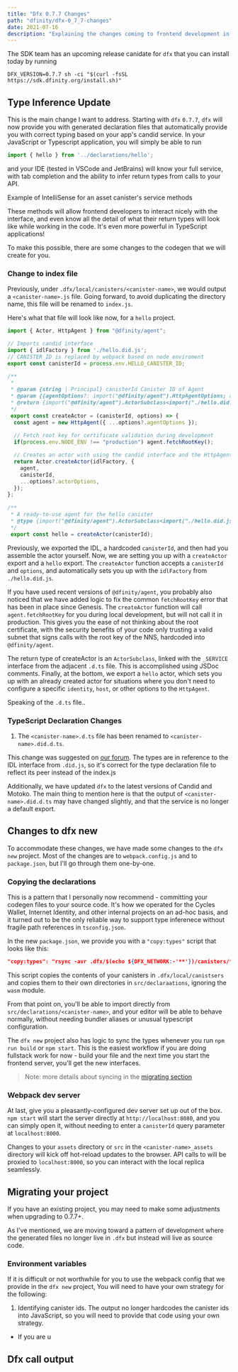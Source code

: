 ```yaml
---
title: "Dfx 0.7.7 Changes"
path: "dfinity/dfx-0_7_7-changes"
date: 2021-07-16
description: "Explaining the changes coming to frontend development in dfx 0.7.7"
---
```



The SDK team has an upcoming release canidate for `dfx` that you can install today by running 

```shell
DFX_VERSION=0.7.7 sh -ci "$(curl -fsSL https://sdk.dfinity.org/install.sh)"
```

## Type Inference Update

This is the main change I want to address. Starting with `dfx` `0.7.7`, `dfx` will now provide you with generated declaration files that automatically provide you with correct typing based on your app's candid service. In your JavaScript or Typescript application, you will simply be able to run

```js
import { hello } from '../declarations/hello';
```

and your IDE (tested in VSCode and JetBrains) will know your full service, with tab completion and the ability to infer return types from calls to your API.

<BlogImage src={typeInference}>
    Example of IntelliSense for an asset canister's service methods
</BlogImage>

These methods will allow frontend developers to interact nicely with the interface, and even know all the detail of what their return types will look like while working in the code. It's even more powerful in TypeScript applications!

To make this possible, there are some changes to the codegen that we will create for you. 

### Change to index file
Previously, under `.dfx/local/canisters/<canister-name>`, we would output a `<canister-name>.js` file. Going forward, to avoid duplicating the directory name, this file will be renamed to `index.js`.

Here's what that file will look like now, for a `hello` project.

```js
import { Actor, HttpAgent } from "@dfinity/agent";

// Imports candid interface
import { idlFactory } from './hello.did.js';
// CANISTER_ID is replaced by webpack based on node enviroment
export const canisterId = process.env.HELLO_CANISTER_ID;

/**
 * 
 * @param {string | Principal} canisterId Canister ID of Agent
 * @param {{agentOptions?: import("@dfinity/agent").HttpAgentOptions; actorOptions?: import("@dfinity/agent").ActorConfig}} [options]
 * @return {import("@dfinity/agent").ActorSubclass<import("./hello.did.js")._SERVICE>}
 */
 export const createActor = (canisterId, options) => {
  const agent = new HttpAgent({ ...options?.agentOptions });
  
  // Fetch root key for certificate validation during development
  if(process.env.NODE_ENV !== "production") agent.fetchRootKey();

  // Creates an actor with using the candid interface and the HttpAgent
  return Actor.createActor(idlFactory, {
    agent,
    canisterId,
    ...options?.actorOptions,
  });
};
  
/**
 * A ready-to-use agent for the hello canister
 * @type {import("@dfinity/agent").ActorSubclass<import("./hello.did.js")._SERVICE>}
 */
 export const hello = createActor(canisterId);
```

Previously, we exported the IDL, a hardcoded `canisterId`, and then had you assemble the actor yourself. Now, we are setting you up with a `createActor` export and a `hello` export. The `createActor` function accepts a `canisterId` and `options`, and automatically sets you up with the `idlFactory` from `./hello.did.js`.

If you have used recent versions of `@dfinity/agent`, you probably also noticed that we have added logic to fix the common `fetchRootKey` error that has been in place since Genesis. The `createActor` function will call `agent.fetchRootKey` for you during local development, but will not call it in production. This gives you the ease of not thinking about the root certificate, with the security benefits of your code only trusting a valid subnet that signs calls with the root key of the NNS, hardcoded into `@dfinity/agent`.

The return type of createActor is an `ActorSubclass`, linked with the `_SERVICE` interface from the adjacent `.d.ts` file. This is accomplished using JSDoc comments. Finally, at the bottom, we export a `hello` actor, which sets you up with an already created actor for situations where you don't need to configure a specific `identity`, `host`, or other options to the `HttpAgent`.

Speaking of the `.d.ts` file..

### TypeScript Declaration Changes

1. The `<canister-name>.d.ts` file has been renamed to `<canister-name>.did.d.ts`.

This change was suggested on [our forum](https://forum.dfinity.org/t/bug-report-dfx-auto-gen-canister-d-ts-wrong-naming/4468). The types are in reference to the IDL interface from `.did.js`, so it's correct for the type declaration file to reflect its peer instead of the index.js

Additionally, we have updated `dfx` to the latest versions of Candid and Motoko. The main thing to mention here is that the output of `<canister-name>.did.d.ts` may have changed slightly, and that the service is no longer a default export.

## Changes to dfx new

To accommodate these changes, we have made some changes to the `dfx new` project. Most of the changes are to `webpack.config.js` and to `package.json`, but I'll go through them one-by-one.

### Copying the declarations

This is a pattern that I personally now recommend - committing your codegen files to your source code. It's how we operated for the Cycles Wallet, Internet Identity, and other internal projects on an ad-hoc basis, and it turned out to be the only reliable way to support type inferenece without fragile path references in `tsconfig.json`.

In the new `package.json`, we provide you with a `"copy:types"` script that looks like this: 

```json
"copy:types": "rsync -avr .dfx/$(echo ${DFX_NETWORK:-'**'})/canisters/** --exclude='assets/' --exclude='idl/' --exclude='*.wasm' --delete src/declarations"
```

This script copies the contents of your canisters in `.dfx/local/canistsers` and copies them to their own directories in `src/declaraations`, ignoring the `wasm` module.

From that point on, you'll be able to import directly from `src/declarations/<canister-name>`, and your editor will be able to behave normally, without needing bundler aliases or unusual typescript configuration.

The `dfx new` project also has logic to sync the types whenever you run `npm run build` or `npm start`. This is the easiest workflow if you are doing fullstack work for now - build your file and the next time you start the frontend server, you'll get the new interfaces.

> Note: more details about syncing in the [migrating section](#migrating-your-project)

### Webpack dev server

At last, give you a pleasantly-configured dev server set up out of the box. `npm start` will start the server directly at `http://localhost:8080`, and you can simply open it, without needing to enter a `canisterId` query parameter at `localhost:8000`. 

Changes to your `assets` directory or `src` in the `<canister-name>_assets` directory will kick off hot-reload updates to the browser. API calls to will be proxied to `localhost:8000`, so you can interact with the local replica seamlessly. 

## Migrating your project

If you have an existing project, you may need to make some adjustments when upgrading to 0.7.7+.

As I've mentioned, we are moving toward a pattern of development where the generated files no longer live in `.dfx` but instead will live as source code. 

### Environment variables

If it is difficult or not worthwhile for you to use the webpack config that we provide in the `dfx new` project, You will need to have your own strategy for the following:

1. Identifying canister ids. The output no longer hardcodes the canister ids into JavaScript, so you will need to provide that code using your own strategy. 
+ If you are u

## Dfx call output


